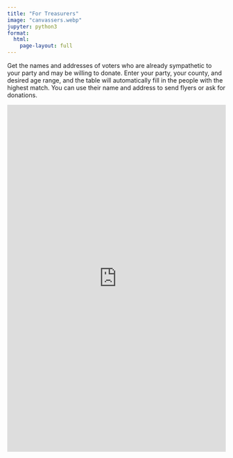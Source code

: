 ```yaml
---
title: "For Treasurers"
image: "canvassers.webp"
jupyter: python3
format:
  html:
    page-layout: full
---
```


Get the names and addresses of voters who are already sympathetic to your party and may be willing to donate. Enter your party, your county, and desired age range, and the table will automatically fill in the people with the highest match. You can use their name and address to send flyers or ask for donations.

::: {.column-screen}
<iframe height="800" width="100%" frameborder="no" src="https://dr-iggs.shinyapps.io/GetDonations/"> </iframe>
:::